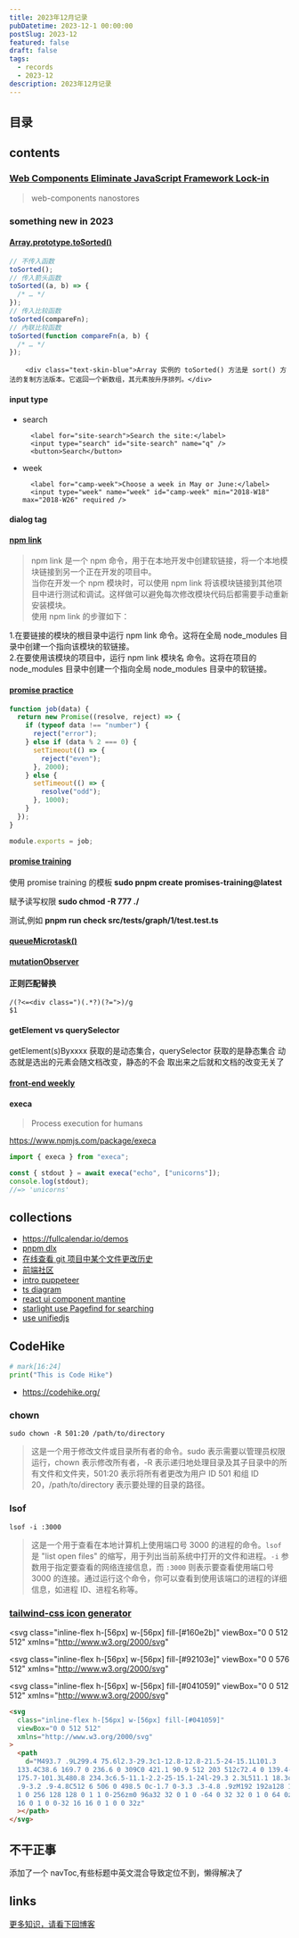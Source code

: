 ```yaml
---
title: 2023年12月记录
pubDatetime: 2023-12-1 00:00:00
postSlug: 2023-12
featured: false
draft: false
tags:
  - records
  - 2023-12
description: 2023年12月记录
---
```


## 目录

## contents

### [Web Components Eliminate JavaScript Framework Lock-in](https://jakelazaroff.com/words/web-components-eliminate-javascript-framework-lock-in/)

> web-components
> nanostores

### something new in 2023

#### [Array.prototype.toSorted()](https://developer.mozilla.org/zh-CN/docs/Web/JavaScript/Reference/Global_Objects/Array/toSorted)

```js
// 不传入函数
toSorted();
// 传入箭头函数
toSorted((a, b) => {
  /* … */
});
// 传入比较函数
toSorted(compareFn);
// 內联比较函数
toSorted(function compareFn(a, b) {
  /* … */
});
```

        <div class="text-skin-blue">Array 实例的 toSorted() 方法是 sort() 方法的复制方法版本。它返回一个新数组，其元素按升序排列。</div>

#### input type

- search

        <label for="site-search">Search the site:</label>
        <input type="search" id="site-search" name="q" />
        <button>Search</button>

- week

        <label for="camp-week">Choose a week in May or June:</label>
        <input type="week" name="week" id="camp-week" min="2018-W18" max="2018-W26" required />

#### dialog tag


<VueFeature client:only="vue" />

#### [npm link](https://docs.npmjs.com/cli/v8/commands/npm-link)

> npm link 是一个 npm 命令，用于在本地开发中创建软链接，将一个本地模块链接到另一个正在开发的项目中。<br/>
> 当你在开发一个 npm 模块时，可以使用 npm link 将该模块链接到其他项目中进行测试和调试。这样做可以避免每次修改模块代码后都需要手动重新安装模块。<br />
> 使用 npm link 的步骤如下：

<div class="text-skin-purple">
  1.在要链接的模块的根目录中运行 npm link 命令。这将在全局 node_modules
  目录中创建一个指向该模块的软链接。
  <br />
  2.在要使用该模块的项目中，运行 npm link 模块名 命令。这将在项目的 node_modules
  目录中创建一个指向全局 node_modules 目录中的软链接。
</div>

#### [promise practice](https://www.codingame.com/playgrounds/347/javascript-promises-mastering-the-asynchronous/more-pratice-with-promises)

```js
function job(data) {
  return new Promise((resolve, reject) => {
    if (typeof data !== "number") {
      reject("error");
    } else if (data % 2 === 0) {
      setTimeout(() => {
        reject("even");
      }, 2000);
    } else {
      setTimeout(() => {
        resolve("odd");
      }, 1000);
    }
  });
}

module.exports = job;
```

#### [promise training](https://github.com/henriqueinonhe/promises-training)

使用 promise training 的模板
**sudo pnpm create promises-training@latest**

赋予读写权限
**sudo chmod -R 777 ./**

测试,例如
**pnpm run check src/tests/graph/1/test.test.ts**

#### [queueMicrotask()](https://developer.mozilla.org/zh-CN/docs/Web/API/HTML_DOM_API/Microtask_guide)

#### [mutationObserver](https://developer.mozilla.org/zh-CN/docs/Web/API/MutationObserver)

#### 正则匹配替换

```regx
/(?<=<div class=")(.*?)(?=">)/g
$1

```

#### getElement vs querySelector

getElement(s)Byxxxx 获取的是动态集合，querySelector 获取的是静态集合
动态就是选出的元素会随文档改变，静态的不会 取出来之后就和文档的改变无关了

#### [front-end weekly](https://github.com/ascoders/weekly)

#### execa

> Process execution for humans

https://www.npmjs.com/package/execa

```js
import { execa } from "execa";

const { stdout } = await execa("echo", ["unicorns"]);
console.log(stdout);
//=> 'unicorns'
```

## collections

- https://fullcalendar.io/demos
- [pnpm dlx](https://pnpm.io/cli/dlx)
- [在线查看 git 项目中某个文件更改历史](https://githistory.xyz/)
- [前端社区](https://portal.gitnation.org/)
- [intro puppeteer](https://proxiesapi.com/articles/the-complete-puppeteer-cheatsheet)
- [ts diagram](https://tsdiagram.com/)
- [react ui component mantine](https://mantine.dev/)
- [starlight use Pagefind for searching](https://starlight.astro.build/guides/site-search/)
- [use unifiedjs](https://unifiedjs.com/learn/)

## CodeHike

```python hello.py
# mark[16:24]
print("This is Code Hike")
```

- https://codehike.org/

### chown

```shell
sudo chown -R 501:20 /path/to/directory
```

> 这是一个用于修改文件或目录所有者的命令。sudo 表示需要以管理员权限运行，chown 表示修改所有者，-R 表示递归地处理目录及其子目录中的所有文件和文件夹，501:20 表示将所有者更改为用户 ID 501 和组 ID 20，/path/to/directory 表示要处理的目录的路径。

### lsof

```shell
lsof -i :3000
```

> 这是一个用于查看在本地计算机上使用端口号 3000 的进程的命令。`lsof` 是 "list open files" 的缩写，用于列出当前系统中打开的文件和进程。`-i` 参数用于指定要查看的网络连接信息，而 `:3000` 则表示要查看使用端口号 3000 的连接。通过运行这个命令，你可以查看到使用该端口的进程的详细信息，如进程 ID、进程名称等。

### [tailwind-css icon generator](https://www.designtoolshub.com/tailwind-css/icon-generator)

<svg
  class="inline-flex h-[56px] w-[56px] fill-[#160e2b]"
  viewBox="0 0 512 512"
  xmlns="http://www.w3.org/2000/svg"
>
  <path d="M326.7 403.7c-22.1 8-45.9 12.3-70.7 12.3s-48.7-4.4-70.7-12.3c-.3-.1-.5-.2-.8-.3c-30-11-56.8-28.7-78.6-51.4C70 314.6 48 263.9 48 208C48 93.1 141.1 0 256 0S464 93.1 464 208c0 55.9-22 106.6-57.9 144c-1 1-2 2.1-3 3.1c-21.4 21.4-47.4 38.1-76.3 48.6zM256 91.9c-11.1 0-20.1 9-20.1 20.1v6c-5.6 1.2-10.9 2.9-15.9 5.1c-15 6.8-27.9 19.4-31.1 37.7c-1.8 10.2-.8 20 3.4 29c4.2 8.8 10.7 15 17.3 19.5c11.6 7.9 26.9 12.5 38.6 16l2.2 .7c13.9 4.2 23.4 7.4 29.3 11.7c2.5 1.8 3.4 3.2 3.7 4c.3 .8 .9 2.6 .2 6.7c-.6 3.5-2.5 6.4-8 8.8c-6.1 2.6-16 3.9-28.8 1.9c-6-1-16.7-4.6-26.2-7.9l0 0 0 0 0 0c-2.2-.7-4.3-1.5-6.4-2.1c-10.5-3.5-21.8 2.2-25.3 12.7s2.2 21.8 12.7 25.3c1.2 .4 2.7 .9 4.4 1.5c7.9 2.7 20.3 6.9 29.8 9.1V304c0 11.1 9 20.1 20.1 20.1s20.1-9 20.1-20.1v-5.5c5.3-1 10.5-2.5 15.4-4.6c15.7-6.7 28.4-19.7 31.6-38.7c1.8-10.4 1-20.3-3-29.4c-3.9-9-10.2-15.6-16.9-20.5c-12.2-8.8-28.3-13.7-40.4-17.4l-.8-.2c-14.2-4.3-23.8-7.3-29.9-11.4c-2.6-1.8-3.4-3-3.6-3.5c-.2-.3-.7-1.6-.1-5c.3-1.9 1.9-5.2 8.2-8.1c6.4-2.9 16.4-4.5 28.6-2.6c4.3 .7 17.9 3.3 21.7 4.3c10.7 2.8 21.6-3.5 24.5-14.2s-3.5-21.6-14.2-24.5c-4.4-1.2-14.4-3.2-21-4.4V112c0-11.1-9-20.1-20.1-20.1zM48 352H64c19.5 25.9 44 47.7 72.2 64H64v32H256 448V416H375.8c28.2-16.3 52.8-38.1 72.2-64h16c26.5 0 48 21.5 48 48v64c0 26.5-21.5 48-48 48H48c-26.5 0-48-21.5-48-48V400c0-26.5 21.5-48 48-48z"></path>
</svg>

<svg
  class="inline-flex h-[56px] w-[56px] fill-[#92103e]"
  viewBox="0 0 576 512"
  xmlns="http://www.w3.org/2000/svg"
>
  <path d="M384 128c70.7 0 128 57.3 128 128s-57.3 128-128 128H192c-70.7 0-128-57.3-128-128s57.3-128 128-128H384zM576 256c0-106-86-192-192-192H192C86 64 0 150 0 256S86 448 192 448H384c106 0 192-86 192-192zM192 352a96 96 0 1 0 0-192 96 96 0 1 0 0 192z"></path>
</svg>

<svg
  class="inline-flex h-[56px] w-[56px] fill-[#041059]"
  viewBox="0 0 512 512"
  xmlns="http://www.w3.org/2000/svg"
>
  <path d="M493.7 .9L299.4 75.6l2.3-29.3c1-12.8-12.8-21.5-24-15.1L101.3 133.4C38.6 169.7 0 236.6 0 309C0 421.1 90.9 512 203 512c72.4 0 139.4-38.6 175.7-101.3L480.8 234.3c6.5-11.1-2.2-25-15.1-24l-29.3 2.3L511.1 18.3c.6-1.5 .9-3.2 .9-4.8C512 6 506 0 498.5 0c-1.7 0-3.3 .3-4.8 .9zM192 192a128 128 0 1 1 0 256 128 128 0 1 1 0-256zm0 96a32 32 0 1 0 -64 0 32 32 0 1 0 64 0zm16 96a16 16 0 1 0 0-32 16 16 0 1 0 0 32z"></path>
</svg>

```html
<svg
  class="inline-flex h-[56px] w-[56px] fill-[#041059]"
  viewBox="0 0 512 512"
  xmlns="http://www.w3.org/2000/svg"
>
  <path
    d="M493.7 .9L299.4 75.6l2.3-29.3c1-12.8-12.8-21.5-24-15.1L101.3 
  133.4C38.6 169.7 0 236.6 0 309C0 421.1 90.9 512 203 512c72.4 0 139.4-38.6
  175.7-101.3L480.8 234.3c6.5-11.1-2.2-25-15.1-24l-29.3 2.3L511.1 18.3c.6-1.5 
  .9-3.2 .9-4.8C512 6 506 0 498.5 0c-1.7 0-3.3 .3-4.8 .9zM192 192a128 128 0 1 
  1 0 256 128 128 0 1 1 0-256zm0 96a32 32 0 1 0 -64 0 32 32 0 1 0 64 0zm16 96a16 
  16 0 1 0 0-32 16 16 0 1 0 0 32z"
  ></path>
</svg>
```

## 不干正事

添加了一个 navToc,有些标题中英文混合导致定位不到，懒得解决了

## links

[<div class="p-10 m-10 text-lg indent-3.5 text-center stroke-card-foreground hover:no-underline">更多知识，请看下回博客</div>](/posts/2024-01)
